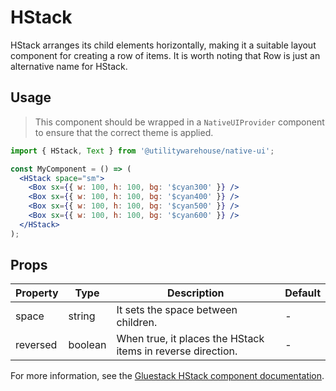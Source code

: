 
<Meta of={HStackStories} />

# HStack

HStack arranges its child elements horizontally, making it a suitable layout component for creating a row of items. It is worth noting that Row is just an alternative name for HStack.

## Usage

> This component should be wrapped in a `NativeUIProvider` component to ensure that the correct theme is applied.

<Canvas>
  <NativeUIProvider>
    <Center>
      <HStack space="sm">
        <Box sx={{ w: 100, h: 100, bg: '$cyan300' }} />
        <Box sx={{ w: 100, h: 100, bg: '$cyan400' }} />
        <Box sx={{ w: 100, h: 100, bg: '$cyan500' }} />
        <Box sx={{ w: 100, h: 100, bg: '$cyan600' }} />
      </HStack>
    </Center>
  </NativeUIProvider>
</Canvas>

```jsx
import { HStack, Text } from '@utilitywarehouse/native-ui';

const MyComponent = () => (
  <HStack space="sm">
    <Box sx={{ w: 100, h: 100, bg: '$cyan300' }} />
    <Box sx={{ w: 100, h: 100, bg: '$cyan400' }} />
    <Box sx={{ w: 100, h: 100, bg: '$cyan500' }} />
    <Box sx={{ w: 100, h: 100, bg: '$cyan600' }} />
  </HStack>
);
```

## Props

| Property | Type    | Description                                                 | Default |
| -------- | ------- | ----------------------------------------------------------- | ------- |
| space    | string  | It sets the space between children.                         | -       |
| reversed | boolean | When true, it places the HStack items in reverse direction. | -       |

For more information, see the [Gluestack HStack component documentation](https://gluestack.io/ui/docs/components/layout/hstack).
